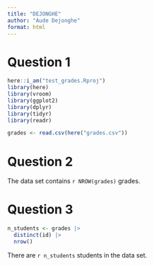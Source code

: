 ```yaml
---
title: "DEJONGHE"
author: "Aude Dejonghe"
format: html
---
```


# Question 1
```r
here::i_am("test_grades.Rproj")
library(here)
library(vroom)
library(ggplot2)
library(dplyr)
library(tidyr)
library(readr)

grades <- read.csv(here("grades.csv"))
```
# Question 2

The data set contains `r NROW(grades)` grades.


# Question 3

```r
n_students <- grades |>
  distinct(id) |>
  nrow()
```

There are `r n_students` students in the data set.



